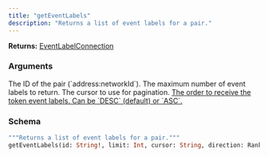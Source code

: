 ```yaml
---
title: "getEventLabels"
description: "Returns a list of event labels for a pair."
---
```


**Returns:** [EventLabelConnection](/api-reference/types#eventlabelconnection)

### Arguments

<ResponseField name="id" type="String!" required>
  The ID of the pair (`address:networkId`).
</ResponseField>

<ResponseField name="limit" type="Int">
  The maximum number of event labels to return.
</ResponseField>

<ResponseField name="cursor" type="String">
  The cursor to use for pagination.
</ResponseField>

<a href="/api-reference/enums#rankingdirection">
  <ResponseField name="direction" type="RankingDirection">
    The order to receive the token event labels. Can be `DESC` (default) or `ASC`.
  </ResponseField>
</a>

### Schema


```graphql 
"""Returns a list of event labels for a pair."""
getEventLabels(id: String!, limit: Int, cursor: String, direction: RankingDirection): EventLabelConnection
```
